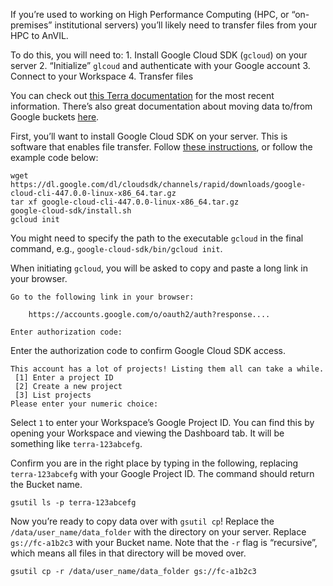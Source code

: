 If you're used to working on High Performance Computing (HPC, or "on-premises" institutional servers) you'll likely need to transfer files from your HPC to AnVIL.

To do this, you will need to:
1. Install Google Cloud SDK (`gcloud`) on your server
2. "Initialize" `glcoud` and authenticate with your Google account
3. Connect to your Workspace
4. Transfer files

You can check out [this Terra documentation](https://support.terra.bio/hc/en-us/articles/10206456029083-How-to-install-gcloud-on-a-local-machine) for the most recent information. There's also great documentation about moving data to/from Google buckets [here](https://support.terra.bio/hc/en-us/articles/4409101169051-How-to-move-data-to-from-a-Google-bucket).

First, you'll want to install Google Cloud SDK on your server. This is software that enables file transfer. Follow [these instructions](https://cloud.google.com/sdk/docs/install), or follow the example code below:

```
wget https://dl.google.com/dl/cloudsdk/channels/rapid/downloads/google-cloud-cli-447.0.0-linux-x86_64.tar.gz
tar xf google-cloud-cli-447.0.0-linux-x86_64.tar.gz
google-cloud-sdk/install.sh
gcloud init
```

You might need to specify the path to the executable `gcloud` in the final command, e.g., `google-cloud-sdk/bin/gcloud init`.

When initiating `gcloud`, you will be asked to copy and paste a long link in your browser.

```
Go to the following link in your browser:

    https://accounts.google.com/o/oauth2/auth?response....
    
Enter authorization code:
```

Enter the authorization code to confirm Google Cloud SDK access.

```
This account has a lot of projects! Listing them all can take a while.
 [1] Enter a project ID
 [2] Create a new project
 [3] List projects
Please enter your numeric choice:
```

Select `1` to enter your Workspace's Google Project ID. You can find this by opening your Workspace and viewing the Dashboard tab. It will be something like `terra-123abcefg`.

Confirm you are in the right place by typing in the following, replacing `terra-123abcefg` with your Google Project ID. The command should return the Bucket name.

```
gsutil ls -p terra-123abcefg
```

Now you're ready to copy data over with `gsutil cp`! Replace the `/data/user_name/data_folder` with the directory on your server. Replace `gs://fc-a1b2c3` with your Bucket name. Note that the `-r` flag is "recursive", which means all files in that directory will be moved over.

```
gsutil cp -r /data/user_name/data_folder gs://fc-a1b2c3
```
